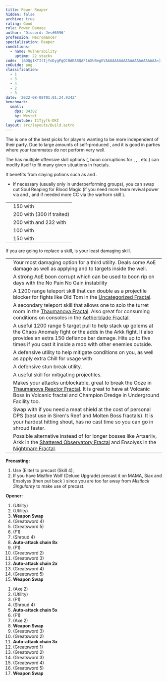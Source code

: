 ```yaml
---
title: Power Reaper
hidden: false
archive: true
rating: Good
role: Power Damage
author: 'Discord: Jes#6596'
profession: Necromancer
specialization: Reaper
conditions:
  - name: Vulnerability
    uptime: 22 stacks
code: '[&DQg1KTIlIjYoDygPgQCBAEABQAF1AXUBegGVAAAAAAAAAAAAAAAAAAAAAAA=]'
cmGuide: pug
classification:
  - 1
  - 3
  - 4
  - 2
  - 3
date: '2022-08-08T01:01:24.934Z'
benchmark:
  small:
    dps: 34302
    by: Westet
    youtube: I1Tjyfk-DKI
layout: src/layouts/Build.astro
---
```


The <Specialization name="Reaper" text="Power Reaper"/> is one of the best picks for players wanting to be more independent of their party. Due to large amounts of self-produced <Condition name="Vulnerability"/>, <Boon name="Quickness"/> and <Boon name="Might"/> it is good in parties where your teammates do not perform very well.

The <Specialization name="Reaper" text="Power Reaper" /> has multiple offensive skill
options (<Control name="Pull" />, boon corruptions for <Instability name="No Pain, No Gain" />
, <Condition name="Blinded" />, <Condition name="Immobile" />, etc.) <Specialization
  name="Reaper"
  text="Power Reaper"
/> can modify itself to fit many given situations in fractals.

It benefits from slaying potions such as <Item id="50082"/> and <Item name="Impact" type="Sigil"/>.

<Divider text="Equipment" />

<Divider text="Build" />

<Grid>
<GridItem sm="7">
<Traits traits1="Spite" traits1Selected="Spiteful Talisman, Awaken the Pain, Close to Death" traits2="Soul Reaping" traits2Selected="Unyielding Blast, Soul Barbs, Death Perception" traits3="Reaper" traits3Selected="Chilling Nova , Soul Eater, Reapers Onslaught"/>
<Card title="Situational Traits">

- If necessary (usually only in underperforming groups), you can swap out Soul Reaping for Blood Magic (if you need more team revival power via <Trait name="Ritual of Life" /> and <Trait name="Transfusion" />, and if needed more CC via the warhorn skill <Trait name="Banshees Wail" />).

</Card>

<Card title="Defiance Bar Damage">

|                                                                        |                                                                            |
| ---------------------------------------------------------------------- | -------------------------------------------------------------------------- |
| <Skill name="Grasping Darkness" size="big" disableText/>               | 150 with <Control name="Pull"/>                                            |
| <Skill name="Wail of Doom" size="big" disableText/>                    | 200 with <Control name="Daze"/> (300 if traited)                           |
| <Skill name="Charge" profession="necromancer" size="big" disableText/> | 200 with <Control name="Knockdown"/> and 232 with <Control name="Launch"/> |
| <Skill name="Terrify" size="big" disableText/>                         | 100 with <Condition name="Fear"/>                                          |
| <Skill name="Executioners Scythe" size="big" disableText/>             | 150 with <Control name="Stun"/>                                            |

</Card>

</GridItem>

<GridItem sm="5">
<Card title="Situational Skills">

<Warning>
  If you are going to replace a skill, <Skill name="Well of Darkness" /> is your
  least damaging skill.
</Warning>

|                                                               |                                                                                                                                                                                                                                                      |
| ------------------------------------------------------------- | ---------------------------------------------------------------------------------------------------------------------------------------------------------------------------------------------------------------------------------------------------- |
| <Skill name="Well of Darkness" size="big" disableText/>       | Your most damaging option for a third utility. Deals some AoE damage as well as applying <Condition name="Blinded" text="Blind"/> and <Condition name="Chilled" text="Chill"/> to targets inside the well.                                           |
| <Skill name="Well of Corruption" size="big" disableText/>     | A strong AoE boon corrupt which can be used to boon rip on days with the No Pain No Gain instability                                                                                                                                                 |
| <Skill name="Summon flesh Wurm" size="big" disableText/>      | A 1200 range teleport skill that can double as a projectile blocker for fights like Old Tom in the [Uncategorized Fractal](/fractals/uncategorized).                                                                                                 |
| <Skill name="Spectral Walk " size="big" disableText/>         | A secondary teleport skill that allows one to solo the turret room in the [Thaumanova Fractal](/fractals/thaumanova-reactor). Also great for consuming conditions on consoles in the [Aetherblade Fractal](/fractals/aetherblade).                   |
| <Skill name="Spectral Grasp" size="big" disableText/>         | A useful 1200 range 5 target pull to help stack up golems at the Chaos Anomaly fight or the adds in the Arkk fight. It also provides an extra 150 defiance bar damage. Hits up to five times if you cast it inside a mob with other enemies outside. |
| <Skill name="Suffer" size="big" disableText/>                 | A defensive utility to help mitigate conditions on you, as well as apply extra Chill for usage with <Trait name="Cold Shoulder"/>                                                                                                                    |
| <Skill name="You are all Weaklings" size="big" disableText/>  | A defensive stun break utility.                                                                                                                                                                                                                      |
| <Skill name="Corrosive Poison Cloud" size="big" disableText/> | A useful skill for mitigating projectiles.                                                                                                                                                                                                           |
| <Skill name="Nothing Can Save You" size="big" disableText/>   | Makes your attacks unblockable, great to break the Ooze in [Thaumanova Reactor Fractal](/fractals/thaumanova-reactor). It is great to have at Volcanic Boss in Volcanic fractal and Champion Dredge in Underground Facility too.                     |
| <Skill name="Rise!" size="big" disableText/>                  | Swap with <Skill name="Well of Darkness"/> if you need a meat shield at the cost of personal DPS (best use in Siren's Reef and Molten Boss fractals). It is your hardest hitting shout, has no cast time so you can go in shroud faster.             |
| <Skill name="Summon Shadow Fiend" size="big" disableText/>    | Possible alternative instead of <Skill name="Well of Darkness"/> for longer bosses like Artsariiv, Arkk in the [Shattered Observatory Fractal](/fractals/shattered-observatory) and Ensolyss in the [Nightmare Fractal](/fractals/nightmare).        |

</Card>
</GridItem>
</Grid>

<Divider text="Details" />

<Grid>
<GridItem sm="7">
<Card title="Rotation">

**Precasting:**

1. Use <Skill name="Lich Form"/> (Elite) to precast <Skill id="10636"/> (Skill 4),
2. If you have Mistfire Wolf (Deluxe Upgrade) precast it on MAMA, Siax and Ensolyss (then put back <Skill name="Lich Form"/>) since you are too far away from _Mistlock Singularity_ to make use of <Skill name="Lich Form" disableText/> precast.

**Opener:**

1. <Skill name="Well of Darkness" /> (Utility)
2. <Skill name="Well of Suffering" /> (Utility)
3. **Weapon Swap**
4. <Skill name="Nightfall" /> (Greatsword 4)
5. <Skill name="Grasping Darkness" /> (Greatsword 5)
6. <Skill name="Reapers Shroud" /> (F1)
7. <Skill name="Soul Spiral" /> (Shroud 4)
8. **Auto-attack chain 8x**
9. <Skill name="Exit Reapers Shroud" /> (F1)
10. <Skill name="Gravedigger" /> (Greatsword 2)
11. <Skill name="Death Spiral" /> (Greatsword 3)
12. **Auto-attack chain 2x**
13. <Skill name="Nightfall" /> (Greatsword 4)
14. <Skill name="Grasping Darkness" /> (Greatsword 5)
15. **Weapon Swap**

</Card>
</GridItem>

<GridItem sm="5">
<Card title="Rotation: Loop">

1. <Skill name="Ghastly Claws" /> (Axe 2)
2. <Skill name="Well of Suffering" /> (Utility)
3. <Skill name="Reapers Shroud" /> (F1)
4. <Skill name="Soul Spiral" /> (Shroud 4)
5. **Auto-attack chain 5x**
6. <Skill name="Exit Reapers Shroud" /> (F1)
7. <Skill name="Ghastly Claws" /> (Axe 2)
8. **Weapon Swap**
9. <Skill name="Death Spiral" /> (Greatsword 3)
10. <Skill name="Gravedigger" /> (Greatsword 2)
11. **Auto-attack chain 3x**
12. <Skill name="Dusk Strike" /> (Greatsword 1)
13. <Skill name="Gravedigger" /> (Greatsword 2)
14. <Skill name="Death Spiral" /> (Greatsword 3)
15. <Skill name="Nightfall" /> (Greatsword 4)
16. <Skill name="Grasping Darkness" /> (Greatsword 5)
17. **Weapon Swap**

</Card>
</GridItem>

</Grid>
